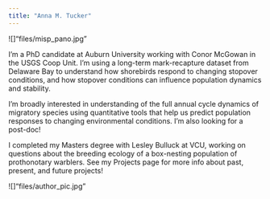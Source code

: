 ```yaml
---
title: "Anna M. Tucker"
---
```


![]"files/misp_pano.jpg"

I'm a PhD candidate at Auburn University working with Conor McGowan in the USGS Coop Unit. I'm using a long-term mark-recapture dataset from Delaware Bay to understand how shorebirds respond to changing stopover conditions, and how stopover conditions can influence population dynamics and stability. 

I'm broadly interested in  understanding of the full annual cycle dynamics of migratory species using quantitative tools that help us predict population responses to changing environmental conditions. I'm also looking for a post-doc!

I completed my Masters degree with Lesley Bulluck at VCU, working on questions about the breeding ecology of a box-nesting population of prothonotary warblers. See my Projects page for more info about past, present, and future projects!

![]"files/author_pic.jpg"